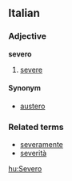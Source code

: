 ==Italian==
===Adjective===
'''severo'''

# [[severe]]

====Synonym====
*[[austero]]

===Related terms===
*[[severamente]]
*[[severità]]

[[hu:Severo]]